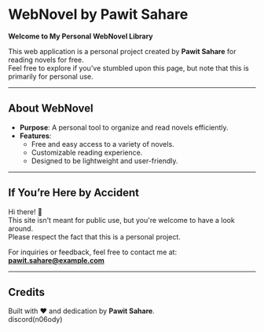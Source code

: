 # WebNovel by Pawit Sahare  

**Welcome to My Personal WebNovel Library**  

This web application is a personal project created by **Pawit Sahare** for reading novels for free.  
Feel free to explore if you've stumbled upon this page, but note that this is primarily for personal use.  

---

## About WebNovel  

- **Purpose**: A personal tool to organize and read novels efficiently.  
- **Features**:  
  - Free and easy access to a variety of novels.  
  - Customizable reading experience.  
  - Designed to be lightweight and user-friendly.  

---

## If You’re Here by Accident  

Hi there! 👋  
This site isn't meant for public use, but you're welcome to have a look around.  
Please respect the fact that this is a personal project.  

For inquiries or feedback, feel free to contact me at: **pawit.sahare@example.com**  

---

## Credits  

Built with ❤️ and dedication by **Pawit Sahare**.  
discord(n06ody)

